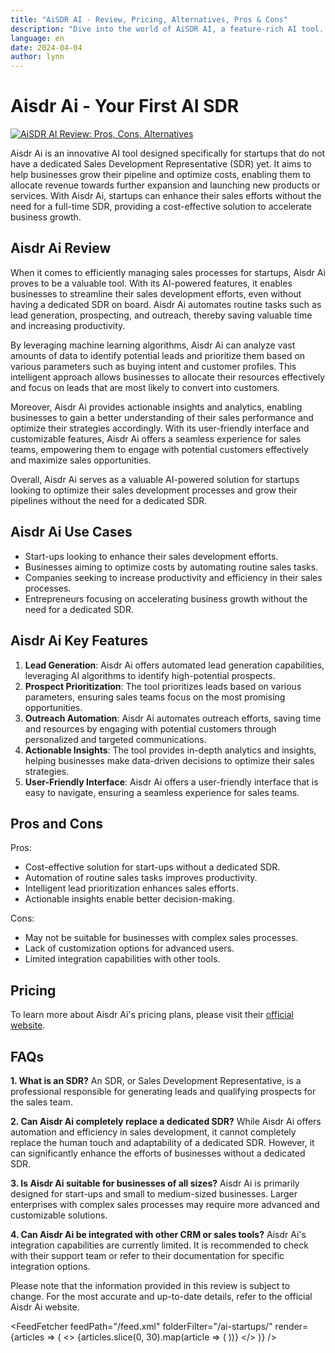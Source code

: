 ```yaml
---
title: "AiSDR AI - Review, Pricing, Alternatives, Pros & Cons"
description: "Dive into the world of AiSDR AI, a feature-rich AI tool. Learn about its features, pricing, and how it's making an impact. Don't miss out!"
language: en
date: 2024-04-04
author: lynn
---
```

        
# Aisdr Ai - Your First AI SDR


<BlogHeader />

[![AiSDR AI Review: Pros, Cons, Alternatives](/ai-startups/aisdr-ai.png)](https://aisdr.com/)

Aisdr Ai is an innovative AI tool designed specifically for startups that do not have a dedicated Sales Development Representative (SDR) yet. It aims to help businesses grow their pipeline and optimize costs, enabling them to allocate revenue towards further expansion and launching new products or services. With Aisdr Ai, startups can enhance their sales efforts without the need for a full-time SDR, providing a cost-effective solution to accelerate business growth.

## Aisdr Ai Review

When it comes to efficiently managing sales processes for startups, Aisdr Ai proves to be a valuable tool. With its AI-powered features, it enables businesses to streamline their sales development efforts, even without having a dedicated SDR on board. Aisdr Ai automates routine tasks such as lead generation, prospecting, and outreach, thereby saving valuable time and increasing productivity.

By leveraging machine learning algorithms, Aisdr Ai can analyze vast amounts of data to identify potential leads and prioritize them based on various parameters such as buying intent and customer profiles. This intelligent approach allows businesses to allocate their resources effectively and focus on leads that are most likely to convert into customers.

Moreover, Aisdr Ai provides actionable insights and analytics, enabling businesses to gain a better understanding of their sales performance and optimize their strategies accordingly. With its user-friendly interface and customizable features, Aisdr Ai offers a seamless experience for sales teams, empowering them to engage with potential customers effectively and maximize sales opportunities.

Overall, Aisdr Ai serves as a valuable AI-powered solution for startups looking to optimize their sales development processes and grow their pipelines without the need for a dedicated SDR.

## Aisdr Ai Use Cases

- Start-ups looking to enhance their sales development efforts.
- Businesses aiming to optimize costs by automating routine sales tasks.
- Companies seeking to increase productivity and efficiency in their sales processes.
- Entrepreneurs focusing on accelerating business growth without the need for a dedicated SDR.

## Aisdr Ai Key Features

1. **Lead Generation**: Aisdr Ai offers automated lead generation capabilities, leveraging AI algorithms to identify high-potential prospects.
2. **Prospect Prioritization**: The tool prioritizes leads based on various parameters, ensuring sales teams focus on the most promising opportunities.
3. **Outreach Automation**: Aisdr Ai automates outreach efforts, saving time and resources by engaging with potential customers through personalized and targeted communications.
4. **Actionable Insights**: The tool provides in-depth analytics and insights, helping businesses make data-driven decisions to optimize their sales strategies.
5. **User-Friendly Interface**: Aisdr Ai offers a user-friendly interface that is easy to navigate, ensuring a seamless experience for sales teams.

## Pros and Cons

Pros:
- Cost-effective solution for start-ups without a dedicated SDR.
- Automation of routine sales tasks improves productivity.
- Intelligent lead prioritization enhances sales efforts.
- Actionable insights enable better decision-making.

Cons:
- May not be suitable for businesses with complex sales processes.
- Lack of customization options for advanced users.
- Limited integration capabilities with other tools.

## Pricing

To learn more about Aisdr Ai's pricing plans, please visit their [official website](https://aisdr.com/pricing).

## FAQs

**1. What is an SDR?**
An SDR, or Sales Development Representative, is a professional responsible for generating leads and qualifying prospects for the sales team.

**2. Can Aisdr Ai completely replace a dedicated SDR?**
While Aisdr Ai offers automation and efficiency in sales development, it cannot completely replace the human touch and adaptability of a dedicated SDR. However, it can significantly enhance the efforts of businesses without a dedicated SDR.

**3. Is Aisdr Ai suitable for businesses of all sizes?**
Aisdr Ai is primarily designed for start-ups and small to medium-sized businesses. Larger enterprises with complex sales processes may require more advanced and customizable solutions.

**4. Can Aisdr Ai be integrated with other CRM or sales tools?**
Aisdr Ai's integration capabilities are currently limited. It is recommended to check with their support team or refer to their documentation for specific integration options.

Please note that the information provided in this review is subject to change. For the most accurate and up-to-date details, refer to the official Aisdr Ai website.


<AdComponent />


<FeedFetcher feedPath="/feed.xml" folderFilter="/ai-startups/" render={articles => (
    <>
        <Cards>
            {articles.slice(0, 30).map(article => (
                <Card key={article.link} title={article.title} href={article.link} />
            ))}
        </Cards>
    </>
)} />

